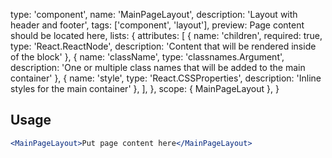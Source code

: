 
  type: 'component',
  name: 'MainPageLayout',
  description: 'Layout with header and footer',
  tags: ['component', 'layout'],
  preview: <MainPageLayout>Page content should be located here</MainPageLayout>,
  lists: {
    attributes: [
      { name: 'children', required: true, type: 'React.ReactNode', description: 'Content that will be rendered inside of the block' },
      { name: 'className', type: 'classnames.Argument', description: 'One or multiple class names that will be added to the main container' },
      { name: 'style', type: 'React.CSSProperties', description: 'Inline styles for the main container' },
    ],
  },
  scope: { MainPageLayout },
}

## Usage

```jsx
<MainPageLayout>Put page content here</MainPageLayout>
```
